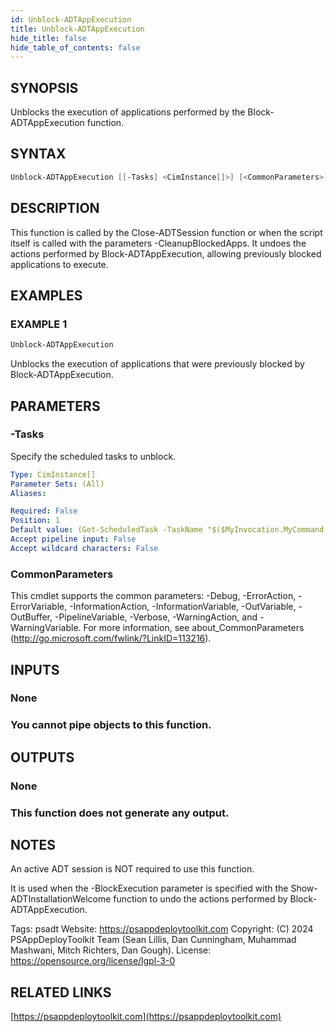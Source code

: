 ```yaml
---
id: Unblock-ADTAppExecution
title: Unblock-ADTAppExecution
hide_title: false
hide_table_of_contents: false
---
```


## SYNOPSIS

Unblocks the execution of applications performed by the Block-ADTAppExecution function.

## SYNTAX

```powershell
Unblock-ADTAppExecution [[-Tasks] <CimInstance[]>] [<CommonParameters>]
```

## DESCRIPTION

This function is called by the Close-ADTSession function or when the script itself is called with the parameters -CleanupBlockedApps.
It undoes the actions performed by Block-ADTAppExecution, allowing previously blocked applications to execute.

## EXAMPLES

### EXAMPLE 1

```powershell
Unblock-ADTAppExecution
```

Unblocks the execution of applications that were previously blocked by Block-ADTAppExecution.

## PARAMETERS

### -Tasks

Specify the scheduled tasks to unblock.

```yaml
Type: CimInstance[]
Parameter Sets: (All)
Aliases:

Required: False
Position: 1
Default value: (Get-ScheduledTask -TaskName "$($MyInvocation.MyCommand.Module.Name)_*_BlockedApps" -ErrorAction Ignore)
Accept pipeline input: False
Accept wildcard characters: False
```

### CommonParameters

This cmdlet supports the common parameters: -Debug, -ErrorAction, -ErrorVariable, -InformationAction, -InformationVariable, -OutVariable, -OutBuffer, -PipelineVariable, -Verbose, -WarningAction, and -WarningVariable.
For more information, see about_CommonParameters (http://go.microsoft.com/fwlink/?LinkID=113216).

## INPUTS

### None

### You cannot pipe objects to this function.

## OUTPUTS

### None

### This function does not generate any output.

## NOTES

An active ADT session is NOT required to use this function.

It is used when the -BlockExecution parameter is specified with the Show-ADTInstallationWelcome function to undo the actions performed by Block-ADTAppExecution.

Tags: psadt
Website: https://psappdeploytoolkit.com
Copyright: (C) 2024 PSAppDeployToolkit Team (Sean Lillis, Dan Cunningham, Muhammad Mashwani, Mitch Richters, Dan Gough).
License: https://opensource.org/license/lgpl-3-0

## RELATED LINKS

[https://psappdeploytoolkit.com](https://psappdeploytoolkit.com)
